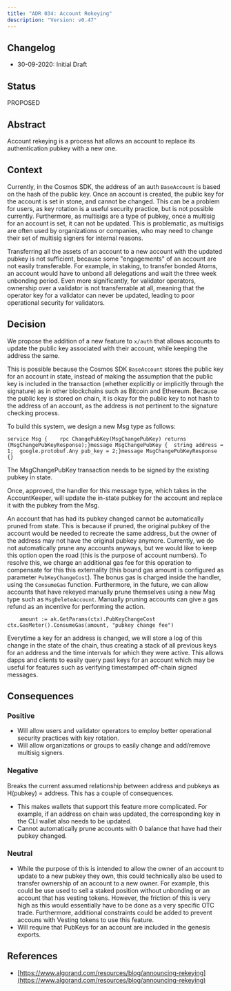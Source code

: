 ```yaml
---
title: "ADR 034: Account Rekeying"
description: "Version: v0.47"
---
```


## Changelog[​](#changelog "Direct link to Changelog")

* 30-09-2020: Initial Draft

## Status[​](#status "Direct link to Status")

PROPOSED

## Abstract[​](#abstract "Direct link to Abstract")

Account rekeying is a process hat allows an account to replace its authentication pubkey with a new one.

## Context[​](#context "Direct link to Context")

Currently, in the Cosmos SDK, the address of an auth `BaseAccount` is based on the hash of the public key. Once an account is created, the public key for the account is set in stone, and cannot be changed. This can be a problem for users, as key rotation is a useful security practice, but is not possible currently. Furthermore, as multisigs are a type of pubkey, once a multisig for an account is set, it can not be updated. This is problematic, as multisigs are often used by organizations or companies, who may need to change their set of multisig signers for internal reasons.

Transferring all the assets of an account to a new account with the updated pubkey is not sufficient, because some "engagements" of an account are not easily transferable. For example, in staking, to transfer bonded Atoms, an account would have to unbond all delegations and wait the three week unbonding period. Even more significantly, for validator operators, ownership over a validator is not transferrable at all, meaning that the operator key for a validator can never be updated, leading to poor operational security for validators.

## Decision[​](#decision "Direct link to Decision")

We propose the addition of a new feature to `x/auth` that allows accounts to update the public key associated with their account, while keeping the address the same.

This is possible because the Cosmos SDK `BaseAccount` stores the public key for an account in state, instead of making the assumption that the public key is included in the transaction (whether explicitly or implicitly through the signature) as in other blockchains such as Bitcoin and Ethereum. Because the public key is stored on chain, it is okay for the public key to not hash to the address of an account, as the address is not pertinent to the signature checking process.

To build this system, we design a new Msg type as follows:

```
service Msg {    rpc ChangePubKey(MsgChangePubKey) returns (MsgChangePubKeyResponse);}message MsgChangePubKey {  string address = 1;  google.protobuf.Any pub_key = 2;}message MsgChangePubKeyResponse {}
```

The MsgChangePubKey transaction needs to be signed by the existing pubkey in state.

Once, approved, the handler for this message type, which takes in the AccountKeeper, will update the in-state pubkey for the account and replace it with the pubkey from the Msg.

An account that has had its pubkey changed cannot be automatically pruned from state. This is because if pruned, the original pubkey of the account would be needed to recreate the same address, but the owner of the address may not have the original pubkey anymore. Currently, we do not automatically prune any accounts anyways, but we would like to keep this option open the road (this is the purpose of account numbers). To resolve this, we charge an additional gas fee for this operation to compensate for this this externality (this bound gas amount is configured as parameter `PubKeyChangeCost`). The bonus gas is charged inside the handler, using the `ConsumeGas` function. Furthermore, in the future, we can allow accounts that have rekeyed manually prune themselves using a new Msg type such as `MsgDeleteAccount`. Manually pruning accounts can give a gas refund as an incentive for performing the action.

```
    amount := ak.GetParams(ctx).PubKeyChangeCost    ctx.GasMeter().ConsumeGas(amount, "pubkey change fee")
```

Everytime a key for an address is changed, we will store a log of this change in the state of the chain, thus creating a stack of all previous keys for an address and the time intervals for which they were active. This allows dapps and clients to easily query past keys for an account which may be useful for features such as verifying timestamped off-chain signed messages.

## Consequences[​](#consequences "Direct link to Consequences")

### Positive[​](#positive "Direct link to Positive")

* Will allow users and validator operators to employ better operational security practices with key rotation.
* Will allow organizations or groups to easily change and add/remove multisig signers.

### Negative[​](#negative "Direct link to Negative")

Breaks the current assumed relationship between address and pubkeys as H(pubkey) = address. This has a couple of consequences.

* This makes wallets that support this feature more complicated. For example, if an address on chain was updated, the corresponding key in the CLI wallet also needs to be updated.
* Cannot automatically prune accounts with 0 balance that have had their pubkey changed.

### Neutral[​](#neutral "Direct link to Neutral")

* While the purpose of this is intended to allow the owner of an account to update to a new pubkey they own, this could technically also be used to transfer ownership of an account to a new owner. For example, this could be use used to sell a staked position without unbonding or an account that has vesting tokens. However, the friction of this is very high as this would essentially have to be done as a very specific OTC trade. Furthermore, additional constraints could be added to prevent accouns with Vesting tokens to use this feature.
* Will require that PubKeys for an account are included in the genesis exports.

## References[​](#references "Direct link to References")

* [https://www.algorand.com/resources/blog/announcing-rekeying](https://www.algorand.com/resources/blog/announcing-rekeying)
